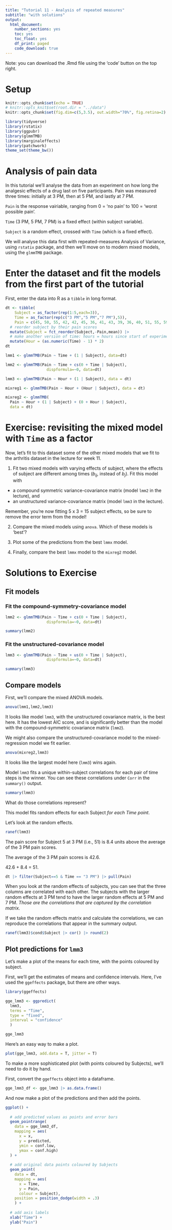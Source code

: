 ```yaml
---
title: "Tutorial 11 - Analysis of repeated measures"
subtitle: "with solutions"
output: 
  html_document:
    number_sections: yes
    toc: yes
    toc_float: yes
    df_print: paged
    code_download: true
---
```



Note: you can download the .Rmd file using the 'code' button on the top right.

# Setup {-}

```r
knitr::opts_chunk$set(echo = TRUE)
# knitr::opts_knit$set(root.dir = "../data")
knitr::opts_chunk$set(fig.dim=c(5,3.5), out.width="70%", fig.retina=2)
```

```r
library(tidyverse)
library(rstatix)
library(ggpubr)
library(glmmTMB)
library(marginaleffects)
library(patchwork)
theme_set(theme_bw())
```

# Analysis of pain data {-}

In this tutorial we'll analyse the data from an experiment on how long the analgesic effects of a drug last on five participants. Pain was measured three times: initially at 3 PM, then at 5 PM, and lastly at 7 PM.

`Pain` is the response vairiable, ranging from 0 = ‘no pain’ to 100 = ‘worst possible pain’.

`Time` (3 PM, 5 PM, 7 PM) is a fixed effect (within subject variable). 

`Subject` is a random effect, crossed with `Time` (which is a fixed effect).

We will analyse this data first with repeated-measures Analysis of Variance, using `rstatix` package, and then we'll move on to modern mixed models, using the `glmmTMB` package.

# Enter the dataset and fit the models from the first part of the tutorial

First, enter the data into R as a `tibble` in long format.

```r
dt <- tibble(
    Subject = as_factor(rep(1:5,each=3)),
    Time = as_factor(rep(c("3 PM","5 PM","7 PM"),5)),
    Pain = c(45, 50, 55, 42, 42, 45, 36, 41, 43, 39, 36, 40, 51, 55, 59)) |> 
  # reorder subject by their pain scores
  mutate(Subject = fct_reorder(Subject,-Pain,mean)) |> 
  # make another version of time: hours = hours since start of experiment
  mutate(Hour = (as.numeric(Time) - 1) * 2)
dt
```


```r
lmm1 <- glmmTMB(Pain ~ Time + (1 | Subject), data=dt)

lmm2 <- glmmTMB(Pain ~ Time + cs(0 + Time | Subject), 
                  dispformula=~0, data=dt)

lmm3 <- glmmTMB(Pain ~ Hour + (1 | Subject), data = dt)

mixreg1 <- glmmTMB(Pain ~ Hour + (Hour | Subject), data = dt)

mixreg2 <- glmmTMB(
  Pain ~ Hour + (1 | Subject) + (0 + Hour | Subject), 
  data = dt)

```


# Exercise: revisiting the mixed model with `Time` as a factor

Now, let's fit to this dataset some of the other mixed models that we fit to the arthritis dataset in the lecture for week 11. 

1. Fit two mixed models with varying effects of subject, where the effects of subject are different among times ($b_{ij}$, instead of $b_j$). Fit this model with 
  - a compound symmetric variance-covariance matrix (model `lmm2` in the lecture), and 
  - an unstructured variance-covariance matrix (model `lmm3` in the lecture). 


Remember, you're now fitting 5 x 3 = 15 subject effects, so be sure to remove the error term from the model! 
    
2. Compare the mixed models using `anova`. Which of these models is 'best'? 

3. Plot some of the predictions from the best `lmmx` model.

4. Finally, compare the best `lmmx` model to the `mixreg2` model. 


# Solutions to Exercise

## Fit models 

### Fit the compound-symmetry-covariance model

```r
lmm2 <- glmmTMB(Pain ~ Time + cs(0 + Time | Subject), 
                  dispformula=~0, data=dt)

summary(lmm2)
```


### Fit the unstructured-covariance model

```r
lmm3 <- glmmTMB(Pain ~ Time + us(0 + Time | Subject), 
                  dispformula=~0, data=dt)

summary(lmm3)
```

## Compare models

First, we'll compare the mixed ANOVA models.

```r
anova(lmm1,lmm2,lmm3)
```
It looks like model `lmm3`, with the unstructured covariance matrix, is the best here. It has the lowest AIC score, and is significantly better than the model with the compound-symmetric covariance matrix (`lmm2`).

We might also compare the unstructured-covariance model to the mixed-regression model we fit earlier. 

```r
anova(mixreg2,lmm3)
```
It looks like the largest model here (`lmm3`) wins again.

Model `lmm3` fits a unique within-subject correlations for each pair of time steps is the winner. You can see these correlations under `Corr` in the `summary()` output.

```r
summary(lmm3)
```
What do those correlations represent?

This model fits random effects for each Subject *for each Time point*. 

Let's look at the random effects.

```r
ranef(lmm3)
```
The pain score for Subject 5 at 3 PM (i.e., 51) is 8.4 units above the average of the 3 PM pain scores. 

The average of the 3 PM pain scores is 42.6. 

42.6 + 8.4 = 51. 

```r
dt |> filter(Subject==5 & Time == "3 PM") |> pull(Pain)
```
When you look at the random effects of subjects, you can see that the three columns are correlated with each other. The subjects with the larger random effects at 3 PM tend to have the larger random effects at 5 PM and 7 PM. *Those are the correlations that are captured by the correlation matrix.*

If we take the random effects matrix and calculate the correlations, we can reproduce the correlations that appear in the summary output. 

```r
ranef(lmm3)$cond$Subject |> cor() |> round(2)
```
## Plot predictions for `lmm3`

Let's make a plot of the means for each time, with the points coloured by subject. 

First, we'll get the estimates of means and confidence intervals. Here, I've used the `ggeffects` package, but there are other ways. 

```r
library(ggeffects)

gge_lmm3 <- ggpredict(
  lmm3,
  terms = "Time",
  type = "fixed",
  interval = "confidence"
  ) 

gge_lmm3
```
Here's an easy way to make a plot.

```r
plot(gge_lmm3, add.data = T, jitter = T)
```

To make a more sophisticated plot (with points coloured by Subjects), we'll need to do it by hand. 

First, convert the `ggeffects` object into a dataframe.

```r
gge_lmm3_df <- gge_lmm3 |> as.data.frame()
```

And now make a plot of the predictions and then add the points.

```r
ggplot() +
  
  # add predicted values as points and error bars
  geom_pointrange(
    data = gge_lmm3_df,
    mapping = aes(
      x = x,
      y = predicted,
      ymin = conf.low,
      ymax = conf.high)
  ) +
  
  # add original data points coloured by Subjects
  geom_point(
    data = dt,
    mapping = aes(
      x = Time, 
      y = Pain, 
      colour = Subject),
    position = position_dodge(width = .3)
    ) +
  
  # add axis labels
  xlab("Time") +
  ylab("Pain")

```

